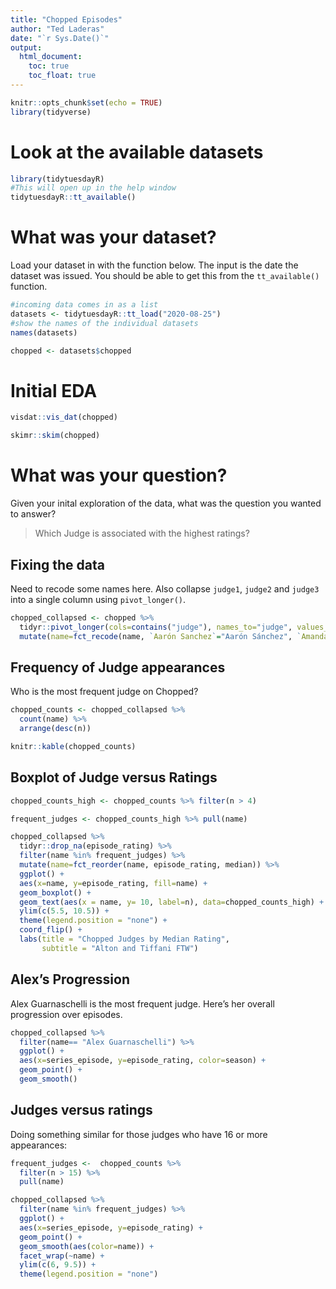 ```yaml
---
title: "Chopped Episodes"
author: "Ted Laderas"
date: "`r Sys.Date()`"
output: 
  html_document:
    toc: true
    toc_float: true
---
```


```r
knitr::opts_chunk$set(echo = TRUE)
library(tidyverse)
```

# Look at the available datasets

```r
library(tidytuesdayR)
#This will open up in the help window
tidytuesdayR::tt_available()
```

# What was your dataset?

Load your dataset in with the function below. The input is the date the dataset was issued. You should be able to get this from the `tt_available()` function.

```r
#incoming data comes in as a list
datasets <- tidytuesdayR::tt_load("2020-08-25")
#show the names of the individual datasets
names(datasets)
```

```r
chopped <- datasets$chopped
```

# Initial EDA

```r
visdat::vis_dat(chopped)
```

```r
skimr::skim(chopped)
```

# What was your question?

Given your inital exploration of the data, what was the question you wanted to answer?

> Which Judge is associated with the highest ratings?

## Fixing the data

Need to recode some names here. Also collapse `judge1`, `judge2` and `judge3` into a single column using `pivot_longer()`.

```r
chopped_collapsed <- chopped %>%
  tidyr::pivot_longer(cols=contains("judge"), names_to="judge", values_to="name") %>%
  mutate(name=fct_recode(name, `Aarón Sanchez`="Aarón Sánchez", `Amanda Freitag` = "Amanda Freita")) 
```

## Frequency of Judge appearances

Who is the most frequent judge on Chopped?

```r
chopped_counts <- chopped_collapsed %>% 
  count(name) %>%
  arrange(desc(n))

knitr::kable(chopped_counts)
```

## Boxplot of Judge versus Ratings

```r
chopped_counts_high <- chopped_counts %>% filter(n > 4) 

frequent_judges <- chopped_counts_high %>% pull(name)

chopped_collapsed %>%
  tidyr::drop_na(episode_rating) %>%
  filter(name %in% frequent_judges) %>%
  mutate(name=fct_reorder(name, episode_rating, median)) %>%
  ggplot() +
  aes(x=name, y=episode_rating, fill=name) +
  geom_boxplot() + 
  geom_text(aes(x = name, y= 10, label=n), data=chopped_counts_high) +
  ylim(c(5.5, 10.5)) +
  theme(legend.position = "none") +
  coord_flip() +
  labs(title = "Chopped Judges by Median Rating", 
       subtitle = "Alton and Tiffani FTW")
```

## Alex's Progression

Alex Guarnaschelli is the most frequent judge. Here's her overall progression over episodes.

```r
chopped_collapsed %>%
  filter(name== "Alex Guarnaschelli") %>%
  ggplot() +
  aes(x=series_episode, y=episode_rating, color=season) +
  geom_point() +
  geom_smooth()
```

## Judges versus ratings

Doing something similar for those judges who have 16 or more appearances:


```r
frequent_judges <-  chopped_counts %>% 
  filter(n > 15) %>% 
  pull(name)

chopped_collapsed %>%
  filter(name %in% frequent_judges) %>%
  ggplot() +
  aes(x=series_episode, y=episode_rating) +
  geom_point() +
  geom_smooth(aes(color=name)) +
  facet_wrap(~name) +
  ylim(c(6, 9.5)) +
  theme(legend.position = "none")
```